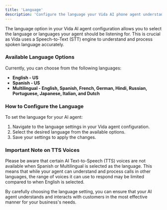 ```yaml
---
title: 'Language'
description: 'Configure the language your Vida AI phone agent understands.'
---
```


The language option in your Vida AI agent configuration allows you to select the language or languages your agent should be listening for. This is crucial as Vida uses a Speech-to-Text (STT) engine to understand and process spoken language accurately. 

### Available Language Options

Currently, you can choose from the following languages:
- **English - US**
- **Spanish - US**
- **Multilingual - English, Spanish, French, German, Hindi, Russian, Portuguese, Japanese, Italian, and Dutch**


### How to Configure the Language

To set the language for your AI agent:
1. Navigate to the language settings in your Vida agent configuration.
2. Select the desired language from the available options.
3. Save your settings to apply the changes.

### Important Note on TTS Voices

Please be aware that certain AI Text-to-Speech (TTS) voices are not available when Spanish or Multilingual is selected as the language. This means that while your agent can understand and process calls in other languages, the range of voices it can use to respond may be limited compared to when English is selected.

By carefully choosing the language setting, you can ensure that your AI agent understands and interacts with customers in the most effective manner for your business's needs.


